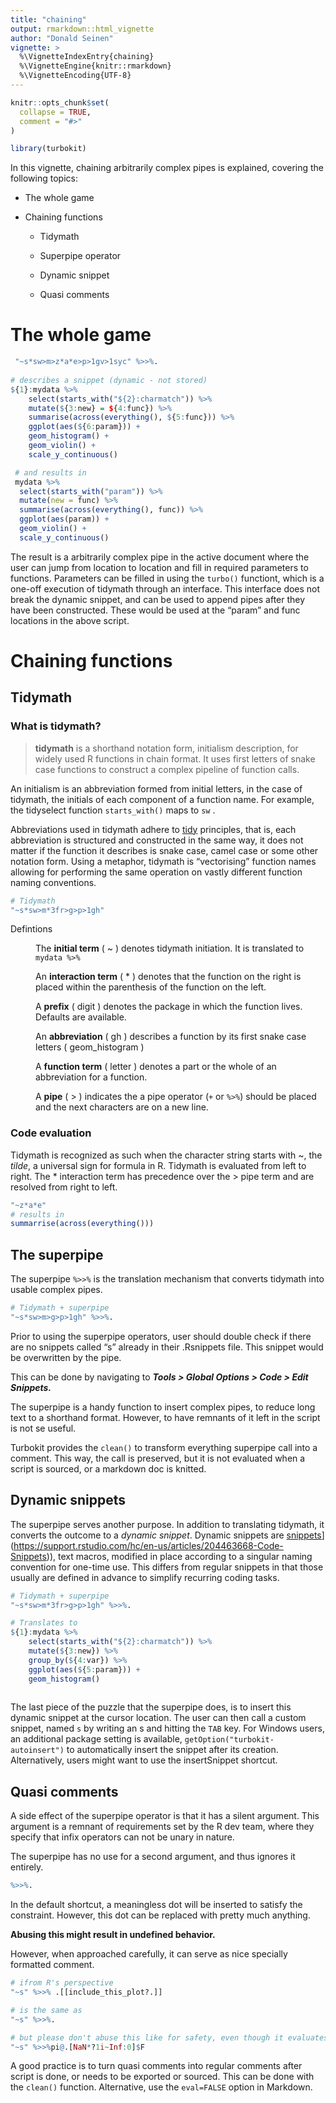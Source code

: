 ```yaml
---
title: "chaining"
output: rmarkdown::html_vignette
author: "Donald Seinen"
vignette: >
  %\VignetteIndexEntry{chaining}
  %\VignetteEngine{knitr::rmarkdown}
  %\VignetteEncoding{UTF-8}
---
```


```r
knitr::opts_chunk$set(
  collapse = TRUE,
  comment = "#>"
)
```

```r
library(turbokit)
```

In this vignette, chaining arbitrarily complex pipes is explained, covering the following topics:

-   The whole game

-   Chaining functions

    -   Tidymath

    -   Superpipe operator

    -   Dynamic snippet

    -   Quasi comments

# The whole game

```r
 "~s*sw>m>z*a*e>p>1gv>1syc" %>>%.
 
# describes a snippet (dynamic - not stored)
${1}:mydata %>%
    select(starts_with("${2}:charmatch")) %>%
    mutate(${3:new} = ${4:func}) %>%
    summarise(across(everything(), ${5:func})) %>%
    ggplot(aes(${6:param})) +
    geom_histogram() +
    geom_violin() +
    scale_y_continuous()

 # and results in 
 mydata %>%
  select(starts_with("param")) %>%
  mutate(new = func) %>%
  summarise(across(everything(), func)) %>%
  ggplot(aes(param)) +
  geom_violin() +
  scale_y_continuous()
```

The result is a arbitrarily complex pipe in the active document where the user can jump from location to location and fill in required parameters to functions. Parameters can be filled in using the `turbo()` functiont, which is a one-off execution of tidymath through an interface. This interface does not break the dynamic snippet, and can be used to append pipes after they have been constructed. These would be used at the "param" and func locations in the above script.

# Chaining functions

## Tidymath

### What is tidymath?

> **tidymath** is a shorthand notation form, initialism description, for widely used R functions in chain format. It uses first letters of snake case functions to construct a complex pipeline of function calls.

An initialism is an abbreviation formed from initial letters, in the case of tidymath, the initials of each component of a function name. For example, the tidyselect function `starts_with()` maps to `sw` .

Abbreviations used in tidymath adhere to [tidy](https://www.jstatsoft.org/article/view/v059i10) principles, that is, each abbreviation is structured and constructed in the same way, it does not matter if the function it describes is snake case, camel case or some other notation form. Using a metaphor, tidymath is "vectorising" function names allowing for performing the same operation on vastly different function naming conventions.

```r
# Tidymath
"~s*sw>m*3fr>g>p>1gh"

```

Defintions

:   The **initial term** ( \~ ) denotes tidymath initiation. It is translated to `mydata %>%`

:   An **interaction term** ( \* ) denotes that the function on the right is placed within the parenthesis of the function on the left.

:   A **prefix** ( digit ) denotes the package in which the function lives. Defaults are available.

:   An **abbreviation** ( gh ) describes a function by its first snake case letters ( geom_histogram )

:   A **function term** ( letter ) denotes a part or the whole of an abbreviation for a function.

:   A **pipe** ( \> ) indicates the a pipe operator (`+` or `%>%`) should be placed and the next characters are on a new line.

### Code evaluation

Tidymath is recognized as such when the character string starts with \~, the *tilde*, a universal sign for formula in R. Tidymath is evaluated from left to right. The \* interaction term has precedence over the \> pipe term and are resolved from right to left.

```r
"~z*a*e"
# results in 
summarrise(across(everything()))
```

## The superpipe

The superpipe `%>>%` is the translation mechanism that converts tidymath into usable complex pipes.

```r
# Tidymath + superpipe
"~s*sw>m>g>p>1gh" %>>%.
```

Prior to using the superpipe operators, user should double check if there are no snippets called "s" already in their .Rsnippets file. This snippet would be overwritten by the pipe.

This can be done by navigating to ***Tools \> Global Options \> Code \> Edit Snippets.***

The superpipe is a handy function to insert complex pipes, to reduce long text to a shorthand format. However, to have remnants of it left in the script is not se useful.

Turbokit provides the `clean()` to transform everything superpipe call into a comment. This way, the call is preserved, but it is not evaluated when a script is sourced, or a markdown doc is knitted.

## Dynamic snippets

The superpipe serves another purpose. In addition to translating tidymath, it converts the outcome to a *dynamic snippet*. Dynamic snippets are [snippets](%5B%3Chttps://support.rstudio.com/hc/en-us/articles/204463668-Code-Snippets%3E)](<https://support.rstudio.com/hc/en-us/articles/204463668-Code-Snippets>)), text macros, modified in place according to a singular naming convention for one-time use. This differs from regular snippets in that those usually are defined in advance to simplify recurring coding tasks.

```r
# Tidymath + superpipe
"~s*sw>m*3fr>g>p>1gh" %>>%.

# Translates to
${1}:mydata %>%
    select(starts_with("${2}:charmatch")) %>%
    mutate(${3:new}) %>%
    group_by(${4:var}) %>%
    ggplot(aes(${5:param})) +
    geom_histogram()
    

```

The last piece of the puzzle that the superpipe does, is to insert this dynamic snippet at the cursor location. The user can then call a custom snippet, named `s` by writing an s and hitting the `TAB` key. For Windows users, an additional package setting is available, `getOption("turbokit-autoinsert")` to automatically insert the snippet after its creation. Alternatively, users might want to use the insertSnippet shortcut.

## Quasi comments

A side effect of the superpipe operator is that it has a silent argument. This argument is a remnant of requirements set by the R dev team, where they specify that infix operators can not be unary in nature.

The superpipe has no use for a second argument, and thus ignores it entirely.

```r
%>>%.
```

In the default shortcut, a meaningless dot will be inserted to satisfy the constraint. However, this dot can be replaced with pretty much anything.

**Abusing this might result in undefined behavior.**

However, when approached carefully, it can serve as nice specially formatted comment.

```r
# ifrom R's perspective
"~s" %>>% .[[include_this_plot?.]]

# is the same as
"~s" %>>%.

# but please don't abuse this like for safety, even though it evaluates fine.
"~s" %>>%pi@.[NaN*?1i~Inf:0]$F

```

A good practice is to turn quasi comments into regular comments after script is done, or needs to be exported or sourced. This can be done with the `clean()` function. Alternative, use the `eval=FALSE` option in Markdown.
